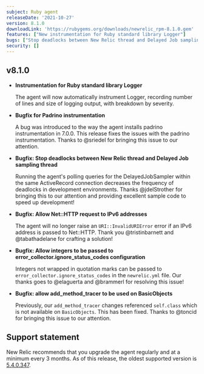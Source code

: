 ```yaml
---
subject: Ruby agent
releaseDate: '2021-10-27'
version: 8.1.0
downloadLink: 'https://rubygems.org/downloads/newrelic_rpm-8.1.0.gem'
features: ["New instrumentation for Ruby standard library Logger"] 
bugs: ["Stop deadlocks between New Relic thread and Delayed Job sampling thread", "Allow Net::HTTP request to IPv6 addresses", "Properly install padrino instrumentation", "Allow integers to be passed to 'error_collector.ignore_status_codes' configuration"]
security: []
---
```


## v8.1.0

* **Instrumentation for Ruby standard library Logger**

  The agent will now automatically instrument Logger, recording number of lines and size of logging output, with breakdown by severity.

* **Bugfix for Padrino instrumentation**

  A bug was introduced to the way the agent installs padrino instrumentation in 7.0.0. This release fixes the issues with the padrino instrumentation. Thanks to @sriedel for bringing this issue to our attention.

* **Bugfix: Stop deadlocks between New Relic thread and Delayed Job sampling thread**

  Running the agent's polling queries for the DelayedJobSampler within the same ActiveRecord connection decreases the frequency of deadlocks in development environments. Thanks @jdelStrother for bringing this to our attention and providing excellent sample code to speed up development!

* **Bugfix: Allow Net::HTTP request to IPv6 addresses**

  The agent will no longer raise an `URI::InvalidURIError` error if an IPv6 address is passed to Net::HTTP. Thank you @tristinbarnett and @tabathadelane for crafting a solution!

* **Bugfix: Allow integers to be passed to error_collector.ignore_status_codes configuration**

  Integers not wrapped in quotation marks can be passed to `error_collector.ignore_status_codes` in the `newrelic.yml` file. Our thanks goes to @elaguerta and @brammerl for resolving this issue!

* **Bugfix: allow add_method_tracer to be used on BasicObjects**

  Previously, our `add_method_tracer` changes referenced `self.class` which is not available on `BasicObjects`. This has been fixed. Thanks to @toncid for bringing this issue to our attention.

## Support statement

New Relic recommends that you upgrade the agent regularly and at a minimum every 3 months. As of this release, the oldest supported version is [5.4.0.347](https://docs.newrelic.com/docs/release-notes/agent-release-notes/ruby-release-notes/ruby-agent-540347).
